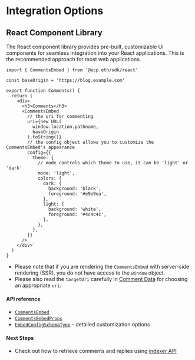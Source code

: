 # Integration Options

## React Component Library

The React component library provides pre-built, customizable UI components for seamless integration into your React applications.
This is the recommended approach for most web applications.

```tsx
import { CommentsEmbed } from '@ecp.eth/sdk/react'

const baseOrigin = 'https://blog.example.com'

export function Comments() {
  return (
    <div>
      <h3>Comments</h3>
      <CommentsEmbed
        // the uri for commenting
        uri={new URL(
          window.location.pathname,
          baseOrigin
        ).toString()}
        // the config object allows you to customize the CommentsEmbed's appearance
        config={{
          theme: {
            // mode controls which theme to use, it can be 'light' or 'dark'
            mode: 'light',
            colors: {
              dark: {
                background: 'black',
                foreground: '#e9e9ea',
              },
              light: {
                background: 'white',
                foreground: '#4c4c4c',
              },
            },
          },
        }}
      />
    </div>`
  )
}
```

- Please note that if you are rendering the `CommentsEmbed` with server-side rendering (SSR), you do not have access to the `window` object.
- Please also read the `targetUri` carefully in [Comment Data](/comment-data-props) for choosing an appropriate `uri`.

#### API reference

- [`CommentsEmbed`](/sdk-reference/react/functions/CommentsEmbed)
- [`CommentsEmbedProps`](/sdk-reference/react/type-aliases/CommentsEmbedProps)
- [`EmbedConfigSchemaType`](/sdk-reference/schemas/type-aliases/EmbedConfigSchemaType) - detailed customization options

#### Next Steps

- Check out how to retrieve comments and replies using [indexer API](/integration-options/indexer-api)
